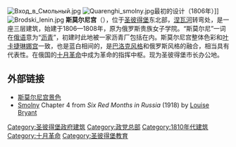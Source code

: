 [[Image:Вход_в_Смольный.jpg|thumb]]
[[Image:Quarenghi_smolny.jpg|thumb]]最初的设计（1806年）]]
[[Image:Brodski_lenin.jpg|thumb]]
'''斯莫尔尼宫'''（{{lang-ru|Смольный институт}}），位于[[圣彼得堡|圣彼得堡]]东北部，[[涅瓦河|涅瓦河]]转弯处，是一座三层建筑，始建于1806—1808年，原为俄罗斯贵族女子学院。“斯莫尔尼”一词在[[俄语|俄语]]意为“[[沥青|沥青]]”，初建时此地被一家沥青厂包括在内。斯莫尔尼宫整体色彩和[[叶卡捷琳娜宫|叶卡捷琳娜宫]]一致，也是蓝白相间的，是[[巴洛克风格|巴洛克风格]]和俄罗斯风格的融合，相当具有代表性。在俄国的[[十月革命|十月革命]]中成为革命的指挥中枢。现为圣彼得堡市长办公地。
{{coord|59|56|47|N|30|23|47|E|type:landmark|display=title}}
{{commonscat|Smolny Institute|斯莫尔尼宫}}
==外部链接==
*[http://www.enlight.ru/camera/216/index_e.html 斯莫尔尼宫景色] {{Wayback|url=http://www.enlight.ru/camera/216/index_e.html |date=20080221085613 }}
*[http://digital.library.upenn.edu/women/bryant/russia/russia-IV.html Smolny] {{Wayback|url=http://digital.library.upenn.edu/women/bryant/russia/russia-IV.html |date=20121008225434 }} Chapter 4 from ''Six Red Months in Russia'' (1918) by [[Louise_Bryant|Louise Bryant]] 

[[Category:圣彼得堡政府建筑|Category:圣彼得堡政府建筑]]
[[Category:政党总部|Category:政党总部]]
[[Category:1810年代建筑|Category:1810年代建筑]]
[[Category:十月革命|Category:十月革命]]
[[Category:圣彼得堡教育|Category:圣彼得堡教育]]